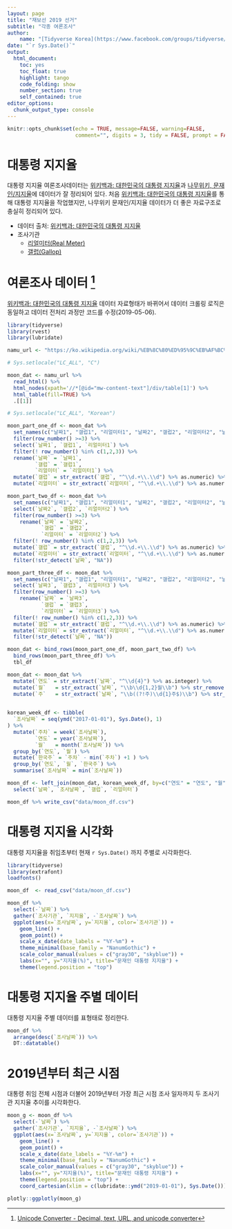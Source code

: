 ```yaml
---
layout: page
title: "재보선 2019 선거"
subtitle: "각종 여론조사"
author:
    name: "[Tidyverse Korea](https://www.facebook.com/groups/tidyverse/)"
date: "`r Sys.Date()`"
output:
  html_document: 
    toc: yes
    toc_float: true
    highlight: tango
    code_folding: show
    number_section: true
    self_contained: true
editor_options: 
  chunk_output_type: console
---
```


```r
knitr::opts_chunk$set(echo = TRUE, message=FALSE, warning=FALSE,
                      comment="", digits = 3, tidy = FALSE, prompt = FALSE, fig.align = 'center')

```

# 대통령 지지율 {#president-approval}

대통령 지지율 여론조사데이터는 [위키백과: 대한민국의 대통령 지지율](https://ko.wikipedia.org/wiki/대한민국의_대통령_지지율)과  [나무위키, 문재인/지지율](https://namu.wiki/w/%EB%AC%B8%EC%9E%AC%EC%9D%B8/%EC%A7%80%EC%A7%80%EC%9C%A8)에 데이터가 잘 정리되어 있다. 처음 [위키백과: 대한민국의 대통령 지지율](https://ko.wikipedia.org/wiki/대한민국의_대통령_지지율)를 통해 대통령 지지율을 작업했지만, 나무위키 문재인/지지율 데이터가 더 좋은 자료구조로 충실히 정리되어 있다.

- 데이터 출처: [위키백과: 대한민국의 대통령 지지율](https://ko.wikipedia.org/wiki/대한민국의_대통령_지지율)
- 조사기관
    - [리얼미터(Real Meter)](http://www.realmeter.net/)
    - [갤럽(Gallop)](http://www.gallup.co.kr/)

# 여론조사 데이터 [^unicode-converter] {#namu-survey-data}

[^unicode-converter]: [Unicode Converter - Decimal, text, URL, and unicode converter](https://www.branah.com/unicode-converter)

[위키백과: 대한민국의 대통령 지지율](https://ko.wikipedia.org/wiki/대한민국의_대통령_지지율) 데이터 자료형태가 바뀌어서 데이터 크롤링 로직은 동일하고 데이터 전처리 과정만 코드를 수정(2019-05-06).

```r
library(tidyverse)
library(rvest)
library(lubridate)

namu_url <- "https://ko.wikipedia.org/wiki/%EB%8C%80%ED%95%9C%EB%AF%BC%EA%B5%AD%EC%9D%98_%EB%8C%80%ED%86%B5%EB%A0%B9_%EC%A7%80%EC%A7%80%EC%9C%A8"

# Sys.setlocale("LC_ALL", "C")

moon_dat <- namu_url %>% 
  read_html() %>% 
  html_nodes(xpath='//*[@id="mw-content-text"]/div/table[1]') %>%
  html_table(fill=TRUE) %>% 
  .[[1]]

# Sys.setlocale("LC_ALL", "Korean")

moon_part_one_df <- moon_dat %>%
  set_names(c("날짜1", "갤럽1", "리얼미터1", "날짜2", "갤럽2", "리얼미터2", "날짜3", "갤럽3", "리얼미터3")) %>% 
  filter(row_number() >=3) %>% 
  select(`날짜1`, `갤럽1`, `리얼미터1`) %>% 
  filter(! row_number() %in% c(1,2,3)) %>% 
  rename(`날짜` = `날짜1`,
         `갤럽` = `갤럽1`,
         `리얼미터` = `리얼미터1`) %>% 
  mutate(`갤럽` = str_extract(`갤럽`, "^\\d.+\\.\\d") %>% as.numeric) %>% 
  mutate(`리얼미터` = str_extract(`리얼미터`, "^\\d.+\\.\\d") %>% as.numeric)

moon_part_two_df <- moon_dat %>%
  set_names(c("날짜1", "갤럽1", "리얼미터1", "날짜2", "갤럽2", "리얼미터2", "날짜3", "갤럽3", "리얼미터3")) %>% 
  select(`날짜2`, `갤럽2`, `리얼미터2`) %>% 
  filter(row_number() >=3) %>% 
    rename(`날짜` = `날짜2`,
           `갤럽` = `갤럽2`,
           `리얼미터` = `리얼미터2`) %>% 
  filter(! row_number() %in% c(1,2,3)) %>% 
  mutate(`갤럽` = str_extract(`갤럽`, "^\\d.+\\.\\d") %>% as.numeric) %>% 
  mutate(`리얼미터` = str_extract(`리얼미터`, "^\\d.+\\.\\d") %>% as.numeric) %>% 
  filter(!str_detect(`날짜`, "NA"))

moon_part_three_df <- moon_dat %>%
  set_names(c("날짜1", "갤럽1", "리얼미터1", "날짜2", "갤럽2", "리얼미터2", "날짜3", "갤럽3", "리얼미터3")) %>% 
  select(`날짜3`, `갤럽3`, `리얼미터3`) %>% 
  filter(row_number() >=3) %>% 
    rename(`날짜` = `날짜3`,
           `갤럽` = `갤럽3`,
           `리얼미터` = `리얼미터3`) %>% 
  filter(! row_number() %in% c(1,2,3)) %>% 
  mutate(`갤럽` = str_extract(`갤럽`, "^\\d.+\\.\\d") %>% as.numeric) %>% 
  mutate(`리얼미터` = str_extract(`리얼미터`, "^\\d.+\\.\\d") %>% as.numeric) %>% 
  filter(!str_detect(`날짜`, "NA"))

moon_dat <- bind_rows(moon_part_one_df, moon_part_two_df) %>%
  bind_rows(moon_part_three_df) %>% 
  tbl_df

moon_dat <- moon_dat %>% 
  mutate(`연도` = str_extract(`날짜`, "^\\d{4}") %>% as.integer) %>% 
  mutate(`월`   = str_extract(`날짜`, "\\b\\d{1,2}월\\b") %>% str_remove(., "월") %>% as.integer) %>% 
  mutate(`주`   = str_extract(`날짜`, "\\b((?!주)\\d{1}주$)\\b") %>% str_remove(., "주") %>% as.integer) 
  

korean_week_df <- tibble(
  `조사날짜` = seq(ymd("2017-01-01"), Sys.Date(), 1)
) %>% 
  mutate(`주차` = week(`조사날짜`),
         `연도` = year(`조사날짜`),
         `월`   = month(`조사날짜`)) %>% 
  group_by(`연도`, `월`) %>% 
  mutate(`한국주` = `주차` - min(`주차`) +1 ) %>% 
  group_by(`연도`, `월`, `한국주`) %>% 
  summarise(`조사날짜` = min(`조사날짜`))

moon_df <- left_join(moon_dat, korean_week_df, by=c("연도" = "연도", "월"="월", "주"="한국주")) %>% 
  select(`날짜`, `조사날짜`, `갤럽`, `리얼미터`)

moon_df %>% write_csv("data/moon_df.csv")

```

# 대통령 지지율 시각화 {#president-approval-viz}

대통령 지지율을 취임초부터 현재 `r Sys.Date()` 까지 주별로 시각화한다.

```r
library(tidyverse)
library(extrafont)
loadfonts()

moon_df  <- read_csv("data/moon_df.csv")

moon_df %>% 
  select(-`날짜`) %>% 
  gather(`조사기관`, `지지율`, -`조사날짜`) %>% 
  ggplot(aes(x=`조사날짜`, y=`지지율`, color=`조사기관`)) +
    geom_line() +
    geom_point() +
    scale_x_date(date_labels = "%Y-%m") +
    theme_minimal(base_family = "NanumGothic") +
    scale_color_manual(values = c("gray30", "skyblue")) +
    labs(x="", y="지지율(%)", title="문재인 대통령 지지율") +
    theme(legend.position = "top")
```

# 대통령 지지율 주별 데이터 {#president-approval-viz-table}

대통령 지지율 주별 데이터를 표형태로 정리한다.

```r
moon_df %>% 
  arrange(desc(`조사날짜`)) %>% 
  DT::datatable()
```

# 2019년부터 최근 시점 {#president-approval-viz-table-zoom}

대통령 취임 전체 시점과 더불어 2019년부터 가장 최근 시점 조사 일자까지 두 조사기관 지지율 추이를 시각화한다.

```r
moon_g <- moon_df %>% 
  select(-`날짜`) %>% 
  gather(`조사기관`, `지지율`, -`조사날짜`) %>% 
  ggplot(aes(x=`조사날짜`, y=`지지율`, color=`조사기관`)) +
    geom_line() +
    geom_point() +
    scale_x_date(date_labels = "%Y-%m") +
    theme_minimal(base_family = "NanumGothic") +
    scale_color_manual(values = c("gray30", "skyblue")) +
    labs(x="", y="지지율(%)", title="문재인 대통령 지지율") +
    theme(legend.position = "top") +
    coord_cartesian(xlim = c(lubridate::ymd("2019-01-01"), Sys.Date()))

plotly::ggplotly(moon_g)
```
